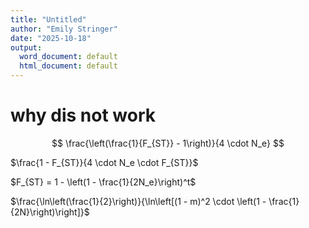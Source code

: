 ```yaml
---
title: "Untitled"
author: "Emily Stringer"
date: "2025-10-18"
output:
  word_document: default
  html_document: default
---
```



# why dis not work

$$
\frac{\left(\frac{1}{F_{ST}} - 1\right)}{4 \cdot N_e}
$$

$\frac{1 - F_{ST}}{4 \cdot N_e \cdot F_{ST}}$


$F_{ST} = 1 - \left(1 - \frac{1}{2N_e}\right)^t$

$\frac{\ln\left(\frac{1}{2}\right)}{\ln\left[(1 - m)^2 \cdot \left(1 - \frac{1}{2N}\right)\right]}$


